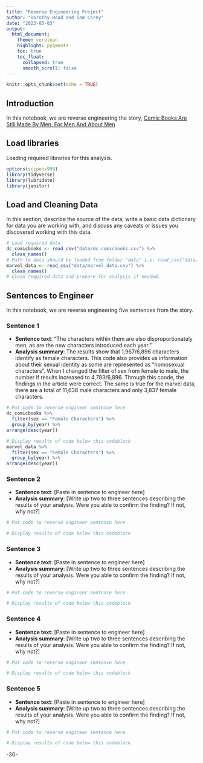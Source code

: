 ```yaml
---
title: "Reverse Engineering Project"
author: "Dorothy Hood and Sam Carey"
date: "2023-03-03"
output:
  html_document:
    theme: cerulean
    highlight: pygments
    toc: true
    toc_float:
      collapsed: true
      smooth_scroll: false
---
```


```r
knitr::opts_chunk$set(echo = TRUE)
```

## Introduction 

In this notebook, we are reverse engineering the story, [Comic Books Are Still Made By Men, For Men And About Men](https://fivethirtyeight.com/features/women-in-comic-books/)

## Load libraries

Loading required libraries for this analysis.

```r
options(scipen=999)
library(tidyverse)
library(lubridate)
library(janitor)

```

## Load and Cleaning Data

In this section, describe the source of the data, write a basic data dictionary for data you are working with, and discuss any caveats or issues you discovered working with this data. 

```r
# Load required data
dc_comicbooks <- read_csv("data/dc_comicbooks.csv") %>% 
  clean_names()
# Path to data should be loaded from folder "data" i.e. read_csv("data/name_of_data.csv")
marvel_data <- read_csv("data/marvel_data.csv") %>% 
  clean_names()
# Clean required data and prepare for analysis if needed. 


```

## Sentences to Engineer
In this notebook, we are reverse engineering five sentences from the story.

### Sentence 1

* **Sentence text**: "The characters within them are also disproportionately men, as are the new characters introduced each year."
* **Analysis summary**: The results show that 1,967/6,896 characters identify as female characters. This code also provides us information about their sexual identity as some are represented as "homosexual characters". When I changed the filter of sex from female to male, the number if results increased to 4,783/6,896. Through this coode, the findings in the article were correct. The same is true for the marvel data, there are a total of 11,638 male characters and only 3,837 female characters. 

```r
# Put code to reverse engineer sentence here
dc_comicbooks %>% 
  filter(sex == "Female Characters") %>% 
  group_by(year) %>% 
arrange(desc(year))

# Display results of code below this codeblock
marvel_data %>% 
  filter(sex == "Female Characters") %>% 
  group_by(year) %>% 
arrange(desc(year))
```

### Sentence 2

* **Sentence text**: [Paste in sentence to engineer here]
* **Analysis summary**: [Write up two to three sentences describing the results of your analysis.  Were you able to confirm the finding? If not, why not?]

```r
# Put code to reverse engineer sentence here

# Display results of code below this codeblock

```

### Sentence 3

* **Sentence text**: [Paste in sentence to engineer here]
* **Analysis summary**: [Write up two to three sentences describing the results of your analysis.  Were you able to confirm the finding? If not, why not?]

```r
# Put code to reverse engineer sentence here

# Display results of code below this codeblock

```

### Sentence 4

* **Sentence text**: [Paste in sentence to engineer here]
* **Analysis summary**: [Write up two to three sentences describing the results of your analysis.  Were you able to confirm the finding? If not, why not?]

```r
# Put code to reverse engineer sentence here

# Display results of code below this codeblock

```

### Sentence 5

* **Sentence text**: [Paste in sentence to engineer here]
* **Analysis summary**: [Write up two to three sentences describing the results of your analysis.  Were you able to confirm the finding? If not, why not?]

```r
# Put code to reverse engineer sentence here

# Display results of code below this codeblock

```

-30-
